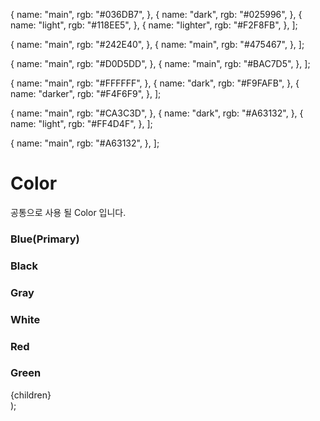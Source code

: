 
  {
    name: "main",
    rgb: "#036DB7",
  },
  {
    name: "dark",
    rgb: "#025996",
  },
  {
    name: "light",
    rgb: "#118EE5",
  },
  {
    name: "lighter",
    rgb: "#F2F8FB",
  },
];

  {
    name: "main",
    rgb: "#242E40",
  },
  {
    name: "main",
    rgb: "#475467",
  },
];

  {
    name: "main",
    rgb: "#D0D5DD",
  },
  {
    name: "main",
    rgb: "#BAC7D5",
  },
];

  {
    name: "main",
    rgb: "#FFFFFF",
  },
  {
    name: "dark",
    rgb: "#F9FAFB",
  },
  {
    name: "darker",
    rgb: "#F4F6F9",
  },
];

  {
    name: "main",
    rgb: "#CA3C3D",
  },
  {
    name: "dark",
    rgb: "#A63132",
  },
  {
    name: "light",
    rgb: "#FF4D4F",
  },
];

  {
    name: "main",
    rgb: "#A63132",
  },
];

# Color

공통으로 사용 될 Color 입니다.

### Blue(Primary)

<ColorBox colors={Blue} />

### Black

<ColorBox colors={Black} />

### Gray

<ColorBox colors={Gray} />

### White

<ColorBox colors={White} />

### Red

<ColorBox colors={Red} />

### Green

<ColorBox colors={Green} />

  <article className="prose prose-lg dark:prose-invert">{children}</article>
);
